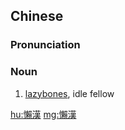 {{also|懒汉}}
==Chinese==
{{zh-forms|s=懒汉}}

===Pronunciation===
{{zh-pron
|m=lǎnhàn
|c=laan5 hon3
|mn=qz,xm,zz:lán-hàn
|cat=n
}}

===Noun===
{{zh-noun}}

# [[lazybones]], idle fellow

[[hu:懶漢]]
[[mg:懶漢]]